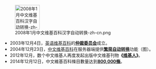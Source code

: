[[File:2008年1月中文维基百科汉字自动转换-zh-cn.png|80px]]
*2003年12月4日，[[英语维基百科|英语维基百科]]的'''[[仲裁委员会_(英语维基百科)|仲裁委员会]]'''成立。
*2004年12月23日，[[中文维基百科|中文维基百科]]在服务器端提供'''[[WP:繁简转换|繁简自动转换]]'''功能（图）。
*2012年12月，数个中文维基人再度发起出版中文维基刊物'''《[[WP:《维基人》|维基人]]》'''。
*2014年12月12日，中文維基百科條目數量达到'''[[Wikipedia:宣告|800,000條]]'''。